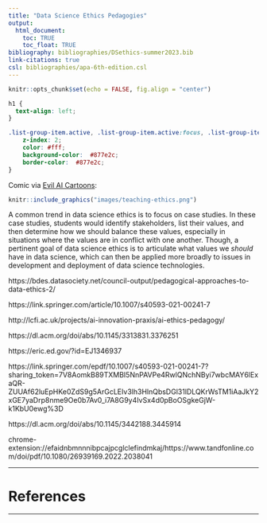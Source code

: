 ```yaml
---
title: "Data Science Ethics Pedagogies"
output: 
  html_document:
    toc: TRUE
    toc_float: TRUE
bibliography: bibliographies/DSethics-summer2023.bib
link-citations: true
csl: bibliographies/apa-6th-edition.csl
---
```


```r
knitr::opts_chunk$set(echo = FALSE, fig.align = "center")
```


```css
h1 {
  text-align: left;
}

.list-group-item.active, .list-group-item.active:focus, .list-group-item.active:hover {
    z-index: 2;
    color: #fff;
    background-color:  #877e2c;
    border-color:  #877e2c;
}
```

Comic via [Evil AI Cartoons](https://www.evilaicartoons.com/):

```r
knitr::include_graphics("images/teaching-ethics.png")
```


A common trend in data science ethics is to focus on case studies. In these case studies, students would identify stakeholders, list their values, and then determine how we should balance these values, especially in situations where the values are in conflict with one another. Though, a pertinent goal of data science ethics is to articulate what values we *should* have in data science, which can then be applied more broadly to issues in development and deployment of data science technologies.

https://bdes.datasociety.net/council-output/pedagogical-approaches-to-data-ethics-2/

https://link.springer.com/article/10.1007/s40593-021-00241-7

http://lcfi.ac.uk/projects/ai-innovation-praxis/ai-ethics-pedagogy/

https://dl.acm.org/doi/abs/10.1145/3313831.3376251

https://eric.ed.gov/?id=EJ1346937

https://link.springer.com/epdf/10.1007/s40593-021-00241-7?sharing_token=7V8AomkB89TXMBI5NnPAVPe4RwlQNchNByi7wbcMAY6lExaQR-ZUUAf62luEpHKe0ZdS9g5ArGcLEIv3lh3HlnQbsDGl31lDLQKrWsTM1iAaJkY2xGE7yaDrp8nme9Oe0b7Av0_i7A8G9y4IvSx4d0pBoOSgkeGjW-k1KbU0ewg%3D

https://dl.acm.org/doi/abs/10.1145/3442188.3445914

chrome-extension://efaidnbmnnnibpcajpcglclefindmkaj/https://www.tandfonline.com/doi/pdf/10.1080/26939169.2022.2038041

---

# References

---